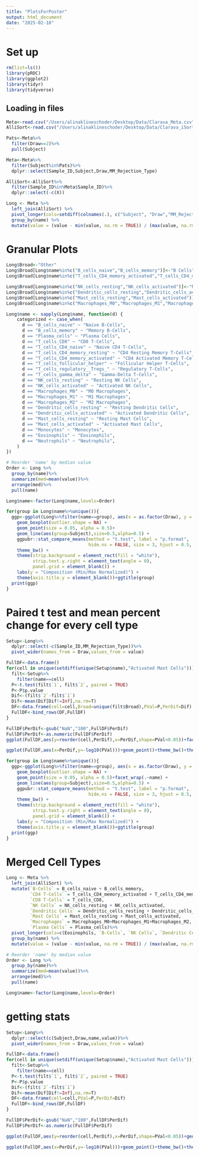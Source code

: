 ```yaml
---
title: "PlotsForPoster"
output: html_document
date: "2025-02-18"
---
```


# Set up
```r
rm(list=ls())
library(pROC)
library(ggplot2)
library(tidyr)
library(tidyverse)
```

## Loading in files
```r
Meta<-read.csv("/Users/alinaklineschoder/Desktop/Data/Clarava_Meta.csv")
AlliSort<-read.csv("/Users/alinaklineschoder/Desktop/Data/Clarava_iSort.csv")

Pats<-Meta%>%
  filter(Draw==2)%>%
  pull(Subject)

Meta<-Meta%>%
  filter(Subject%in%Pats)%>%
  dplyr::select(Sample_ID,Subject,Draw,MM_Rejection_Type)

AlliSort<-AlliSort%>%
  filter(Sample_ID%in%Meta$Sample_ID)%>%
  dplyr::select(-c(X))
```

```r
Long <- Meta %>%
  left_join(AlliSort) %>%
  pivot_longer(cols=setdiff(colnames(.), c("Subject", "Draw","MM_Rejection_Type","Sample_ID"))) %>%
  group_by(name) %>%
  mutate(value = (value - min(value, na.rm = TRUE)) / (max(value, na.rm = TRUE) - min(value, na.rm = TRUE)))
```


# Granular Plots
```r
Long$Broad<-"Other"
Long$Broad[Long$name%in%c("B_cells_naive","B_cells_memory")]<-"B Cells"
Long$Broad[Long$name%in%c("T_cells_CD4_memory_activated","T_cells_CD4_memory_resting","T_cells_CD4_naive","T_cells_follicular_helper","T_cells_regulatory__Tregs_","T_cells_gamma_delta","T_cells_CD8")]<-"T-Cells"

Long$Broad[Long$name%in%c("NK_cells_resting","NK_cells_activated")]<-"NK Cells"
Long$Broad[Long$name%in%c("Dendritic_cells_resting","Dendritic_cells_activated")]<-"Dendritic Cells"
Long$Broad[Long$name%in%c("Mast_cells_resting","Mast_cells_activated")]<-"Mast Cells"
Long$Broad[Long$name%in%c("Macrophages_M0","Macrophages_M1","Macrophages_M2","Monocytes")]<-"Macrophages/\nMonocytes"

Long$name <- sapply(Long$name, function(d) {
    categorized <- case_when(
      d == "B_cells_naive" ~ "Naive B-Cells",
      d == "B_cells_memory" ~ "Memory B-Cells",
      d == "Plasma_cells" ~ "Plasma Cells",
      d == "T_cells_CD8" ~ "CD8 T-Cells",
      d == "T_cells_CD4_naive" ~ "Naive CD4 T-Cells",
      d == "T_cells_CD4_memory_resting" ~ "CD4 Resting Memory T-Cells",
      d == "T_cells_CD4_memory_activated" ~ "CD4 Activated Memory T-Cells",
      d == "T_cells_follicular_helper" ~ "Follicular Helper T-Cells",
      d == "T_cells_regulatory__Tregs_" ~ "Regulatory T-Cells",
      d == "T_cells_gamma_delta" ~ "Gamma-Delta T-Cells",
      d == "NK_cells_resting" ~ "Resting NK Cells",
      d == "NK_cells_activated" ~ "Activated NK Cells",
      d == "Macrophages_M0" ~ "M0 Macrophages",
      d == "Macrophages_M1" ~ "M1 Macrophages",
      d == "Macrophages_M2" ~ "M2 Macrophages",
      d == "Dendritic_cells_resting" ~ "Resting Dendritic Cells",
      d == "Dendritic_cells_activated" ~ "Activated Dendritic Cells",
      d == "Mast_cells_resting" ~ "Resting Mast Cells",
      d == "Mast_cells_activated" ~ "Activated Mast Cells",
      d == "Monocytes" ~ "Monocytes",
      d == "Eosinophils" ~ "Eosinophils",
      d == "Neutrophils" ~ "Neutrophils",
    )
})

# Reorder 'name' by median value
Order <- Long %>%
  group_by(name)%>%
  summarize(med=mean(value))%>%
  arrange(med)%>%
  pull(name)

Long$name<-factor(Long$name,levels=Order)

for(group in Long$name%>%unique()){
  ggp<-ggplot(Long%>%filter(name==group), aes(x = as.factor(Draw), y = value)) +
    geom_boxplot(outlier.shape = NA) +
    geom_point(size = 0.05, alpha = 0.5)+
    geom_line(aes(group=Subject),size=0.5,alpha=0.5) + 
    ggpubr::stat_compare_means(method = "t.test", label = "p.format", 
                               hide.ns = FALSE, size = 3, hjust = 0.5, vjust = 0.5,paired=T) +
    theme_bw() +
    theme(strip.background = element_rect(fill = "white"),
          strip.text.y.right = element_text(angle = 0),
          panel.grid = element_blank()) +
    labs(y = "Composition (Min/Max Normalized)") +
    theme(axis.title.y = element_blank())+ggtitle(group)
  print(ggp)
}

```

# Paired t test and mean percent change for every cell type
```r
Setup<-Long%>%
  dplyr::select(-c(Sample_ID,MM_Rejection_Type))%>%
  pivot_wider(names_from = Draw,values_from = value)

FullDF<-data.frame()
for(cell in unique(setdiff(unique(Setup$name),"Activated Mast Cells"))){
  filt<-Setup%>%
    filter(name==cell)
  P<-t.test(filt$`1`, filt$`2`, paired = TRUE)
  P<-P$p.value
  Dif<-(filt$`2`-filt$`1`)
  Dif<-mean(Dif[Dif!=Inf],na.rm=T)
  DF<-data.frame(cell=cell,Broad=unique(filt$Broad),PVal=P,PerDif=Dif)
  FullDF<-bind_rows(DF,FullDF)
}

FullDF$PerDif<-gsub("NaN","100",FullDF$PerDif)
FullDF$PerDif<-as.numeric(FullDF$PerDif)
ggplot(FullDF,aes(y=reorder(cell,PerDif),x=PerDif,shape=PVal<0.05))+facet_grid(Broad~.,scales="free",space="free")+geom_point()+theme(strip.text.y = element_text(angle=0))+theme_bw()+theme(strip.text.y = element_text(angle=0),strip.background = element_blank())+geom_vline(xintercept = 0)+scale_shape_manual(values=c(1,8))+xlab("Mean Difference (Draw 2 vs Draw 1)")+ylab("")

ggplot(FullDF,aes(x=PerDif,y=-log10(PVal)))+geom_point()+theme_bw()+theme(strip.text.y = element_text(angle=0))

for(group in Long$name%>%unique()){
  ggp<-ggplot(Long%>%filter(name==group), aes(x = as.factor(Draw), y = value)) +
    geom_boxplot(outlier.shape = NA) +
    geom_point(size = 0.05, alpha = 0.5)+facet_wrap(.~name) +
    geom_line(aes(group=Subject),size=0.5,alpha=0.5) + 
    ggpubr::stat_compare_means(method = "t.test", label = "p.format", 
                               hide.ns = FALSE, size = 3, hjust = 0.5, vjust = 0.5,paired=T) +
    theme_bw() +
    theme(strip.background = element_rect(fill = "white"),
          strip.text.y.right = element_text(angle = 0),
          panel.grid = element_blank()) +
    labs(y = "Composition (Min/Max Normalized)") +
    theme(axis.title.y = element_blank())+ggtitle(group)
  print(ggp)
}
```

# Merged Cell Types
```r
Long <- Meta %>%
  left_join(AlliSort) %>%
  mutate(`B-Cells` = B_cells_naive + B_cells_memory,
         `CD4 T-Cells` = T_cells_CD4_memory_activated + T_cells_CD4_memory_resting +T_cells_CD4_naive + T_cells_follicular_helper + T_cells_regulatory__Tregs_,
         `CD8 T-Cells` = T_cells_CD8,
         `NK Cells` = NK_cells_resting + NK_cells_activated,
         `Dendritic Cells` = Dendritic_cells_resting + Dendritic_cells_activated,
         `Mast Cells` = Mast_cells_resting + Mast_cells_activated,
         `Macrophages` = Macrophages_M0+Macrophages_M1+Macrophages_M2,
         `Plasma Cells` = Plasma_cells)%>%
  pivot_longer(cols=c(Eosinophils, `B-Cells`, `NK Cells`, `Dendritic Cells`, `Mast Cells`, Macrophages, `Plasma Cells`, Monocytes, `CD4 T-Cells`,`CD8 T-Cells`, Neutrophils))%>%
  group_by(name) %>%
  mutate(value = (value - min(value, na.rm = TRUE)) / (max(value, na.rm = TRUE) - min(value, na.rm = TRUE)))

# Reorder 'name' by median value
Order <- Long %>%
  group_by(name)%>%
  summarize(med=mean(value))%>%
  arrange(med)%>%
  pull(name)

Long$name<-factor(Long$name,levels=Order)
```

# getting stats
```r
Setup<-Long%>%
  dplyr::select(c(Subject,Draw,name,value))%>%
  pivot_wider(names_from = Draw,values_from = value)

FullDF<-data.frame()
for(cell in unique(setdiff(unique(Setup$name),"Activated Mast Cells"))){
  filt<-Setup%>%
    filter(name==cell)
  P<-t.test(filt$`1`, filt$`2`, paired = TRUE)
  P<-P$p.value
  Dif<-(filt$`2`-filt$`1`)
  Dif<-mean(Dif[Dif!=Inf],na.rm=T)
  DF<-data.frame(cell=cell,PVal=P,PerDif=Dif)
  FullDF<-bind_rows(DF,FullDF)
}

FullDF$PerDif<-gsub("NaN","100",FullDF$PerDif)
FullDF$PerDif<-as.numeric(FullDF$PerDif)

ggplot(FullDF,aes(y=reorder(cell,PerDif),x=PerDif,shape=PVal<0.05))+geom_point()+theme(strip.text.y = element_text(angle=0))+theme_bw()+theme(strip.text.y = element_text(angle=0),strip.background = element_blank())+geom_vline(xintercept = 0)+scale_shape_manual(values=c(1,8))+xlab("Mean Difference (Draw 2 vs Draw 1)")+ylab("")

ggplot(FullDF,aes(x=PerDif,y=-log10(PVal)))+geom_point()+theme_bw()+theme(strip.text.y = element_text(angle=0))
```



